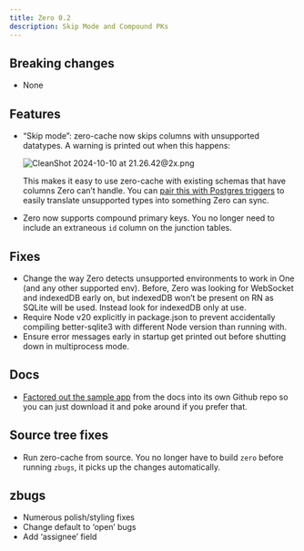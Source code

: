 ```yaml
---
title: Zero 0.2
description: Skip Mode and Compound PKs
---
```


## Breaking changes

- None

## Features

- “Skip mode”: zero-cache now skips columns with unsupported datatypes. A warning is printed out when this happens:
    
  ![CleanShot 2024-10-10 at 21.26.42@2x.png](https://prod-files-secure.s3.us-west-2.amazonaws.com/3d13995e-6073-45d4-874a-7fb5870f04f9/37e13f46-2fe9-4e10-846d-0a22759255a4/CleanShot_2024-10-10_at_21.26.422x.png)
    
  This makes it easy to use zero-cache with existing schemas that have columns Zero can’t handle. You can [pair this with Postgres triggers](/docs/reference/supported-postgres-features#column-types) to easily translate unsupported types into something Zero can sync.
    
- Zero now supports compound primary keys. You no longer need to include an extraneous `id` column on the junction tables.

## Fixes

- Change the way Zero detects unsupported environments to work in One (and any other supported env). Before, Zero was looking for WebSocket and indexedDB early on, but indexedDB won’t be present on RN as SQLite will be used. Instead look for indexedDB only at use.
- Require Node v20 explicitly in package.json to prevent accidentally compiling better-sqlite3 with different Node version than running with.
- Ensure error messages early in startup get printed out before shutting down in multiprocess mode.

## Docs

- [Factored out the sample app](https://github.com/rocicorp/my-first-zapp) from the docs into its own Github repo so you can just download it and poke around if you prefer that.

## Source tree fixes

- Run zero-cache from source. You no longer have to build `zero` before running `zbugs`, it picks up the changes automatically.

## zbugs

- Numerous polish/styling fixes
- Change default to ‘open’ bugs
- Add ‘assignee’ field